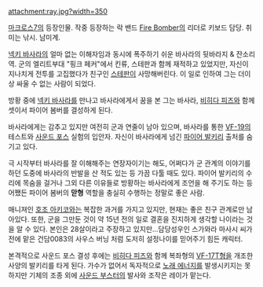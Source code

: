 attachment:ray.jpg?width=350

[[마크로스7]]의 등장인물. 작중 등장하는 락 밴드 [[Fire Bomber]]의 리더로 키보드 담당. 취미는 낚시. 남미계.

[[넥키 바사라]]의 얼마 없는 이해자임과 동시에 폭주하기 쉬운 바사라의 뒷바라지 & 잔소리역. 군의 엘리트부대 "핑크 페커"에서 킨류, 스테판과 함께 재적하고 있었지만, 자신이 지나치게 전투를 고집했다가 친구인 [[스테판]]이 사망해버린다. 이 일로 인하여 그는 더이상 싸울 수 없는 사람이 되었다. 

방황 중에 [[넥키 바사라]]를 만나고 바사라에게서 꿈을 본 그는 바사라, [[비히다 피즈]]와 함께 셋이서 파이어 봄버를 결성하게 된다.

바사라에게는 감추고 있지만 여전히 군과 연줄이 남아 있으며, 바사라를 통한 [[VF-19]]의 테스트와 [[사운드 포스]] 실험의 입안자. 자신이 바사라에게 넘긴 [[파이어 발키리]] 출처를 숨기고 있다.

극 시작부터 바사라를 잘 이해해주는 연장자이기는 해도, 어쩌다가 군 관계의 이야기를 하던 도중에 바사라의 반발을 산 적도 있는 등 가끔 다툴 때도 있다. 파이어 발키리의 수리에 목숨을 걸거나 그외 다른 이유들로 방황하는 바사라에게 조언을 해 주기도 하는 등 어쨌든 파이어 봄버의 '''맏형''' 역할을 충실히 수행하는 정말로 좋은 사람.

매니져인 [[호조 아키코]]와는 복잡한 과거를 가지고 있지만, 현재는 좋은 친구 관계로만 남아있다. 또한, 군을 그만둔 것이 약 15년 전의 일로 결혼을 진지하게 생각할 나이라는 것을 알 수 있다. 본인은 28살이라고 주장하고 있지만...담당성우인 스가와라 마사시 씨가 전에 맡은 건담0083의 사우스 버닝 처럼 도저히 설정나이를 믿어주기 힘든 캐릭터.

본격적으로 사운드 포스 결성 후에는 [[비히다 피즈]]와 함께 복좌형의 [[VF-17]]T형을 개조한 사양의 발키리를 타게 된다. 가수가 없어서 독자적으로 [[노래 에너지]]를 발생시키지는 못하지만 기체의 조종 외에 [[사운드 부스터]]의 발사와 조작은 레이가 맡는다. 
